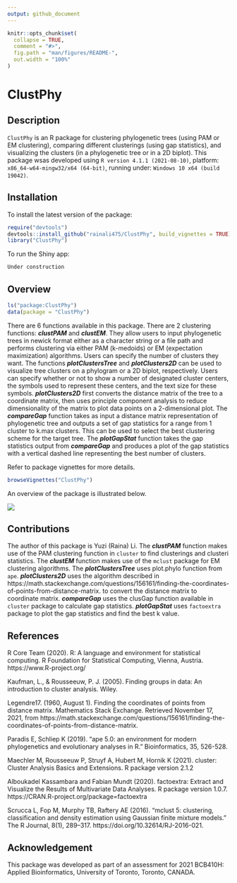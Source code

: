 ```yaml
---
output: github_document
---
```


<!-- README.md is generated from README.Rmd. Please edit that file -->

```r
knitr::opts_chunk$set(
  collapse = TRUE,
  comment = "#>",
  fig.path = "man/figures/README-",
  out.width = "100%"
)
```

# ClustPhy

<!-- badges: start -->
<!-- badges: end -->

## Description

`ClustPhy` is an R package for clustering phylogenetic trees (using PAM or EM 
clustering), comparing different clusterings (using gap statistics), and 
visualizing the clusters (in a phylogenetic tree or in a 2D biplot). This
package wsas developed using `R version 4.1.1 (2021-08-10)`, platform: 
`x86_64-w64-mingw32/x64 (64-bit)`, running under: `Windows 10 x64 (build 19042)`. 


## Installation

To install the latest version of the package:

``` r
require("devtools")
devtools::install_github("rainali475/ClustPhy", build_vignettes = TRUE)
library("ClustPhy")
```

To run the Shiny app:
``` r
Under construction
```

## Overview

``` r
ls("package:ClustPhy")
data(package = "ClustPhy")
```

There are 6 functions available in this package. There are 2 clustering functions: 
__*clustPAM*__ and __*clustEM*__. They allow users to input phylogenetic trees
in newick format either as a character string or a file path and performs clustering
via either PAM (k-medoids) or EM (expectation maximization) algorithms. Users can
specify the number of clusters they want. 
The functions __*plotClustersTree*__ 
and __*plotClusters2D*__ can be used to visualize tree clusters on a phylogram or
a 2D biplot, respectively. Users can specify whether or not to show a number of 
designated cluster centers, the symbols used to represent these centers, and the
text size for these symbols. __*plotClusters2D*__ first converts the distance
matrix of the tree to a coordinate matrix, then uses principle component analysis
to reduce dimensionality of the matrix to plot data points on a 2-dimensional plot.
The __*compareGap*__ function takes as input a distance matrix representation of 
phylogenetic tree and outputs a set of gap statistics for a range from 1 cluster to
k.max clusters. This can be used to select the best clustering scheme for the target
tree.
The __*plotGapStat*__ function takes the gap statistics output from __*compareGap*__
and produces a plot of the gap statistics with a vertical dashed line representing 
the best number of clusters. 

Refer to package vignettes for more details.

``` r
browseVignettes("ClustPhy")
```

An overview of the package is illustrated below. 

![](./inst/extdata/clustphy_overview.jpg)


## Contributions 

The author of this package is Yuzi (Raina) Li. The __*clustPAM*__ function
makes use of the PAM clustering function in `cluster` to find clusterings and 
clusteri statistics. The __*clustEM*__ function makes use of the `mclust` package 
for EM clustering algorithms. The __*plotClustersTree*__ uses plot.phylo function
from `ape`. __*plotClusters2D*__ uses the algorithm described in
https://math.stackexchange.com/questions/156161/finding-the-coordinates-of-points-from-distance-matrix. 
to convert the distance matrix to coordinate matrix. __*compareGap*__ uses the 
clusGap function available in `cluster` package to calculate gap statistics. 
__*plotGapStat*__ uses `factoextra` package to plot the gap statistics and find 
the best k value. 

## References

R Core Team (2020). R: A language and environment for statistical computing. 
R Foundation for Statistical Computing, Vienna, Austria. https://www.R-project.org/

Kaufman, L., &amp; Rousseeuw, P. J. (2005). Finding groups in data: 
An introduction to cluster analysis. Wiley.

Legendre17. (1960, August 1). Finding the coordinates of points from distance 
matrix. Mathematics Stack Exchange. Retrieved November 17, 2021, from https://math.stackexchange.com/questions/156161/finding-the-coordinates-of-points-from-distance-matrix. 

Paradis E, Schliep K (2019). “ape 5.0: an environment for modern phylogenetics
and evolutionary analyses in R.” Bioinformatics, 35, 526-528.

Maechler M, Rousseeuw P, Struyf A, Hubert M, Hornik K (2021). cluster: Cluster
Analysis Basics and Extensions. R package version 2.1.2

Alboukadel Kassambara and Fabian Mundt (2020). factoextra: Extract and
Visualize the Results of Multivariate Data Analyses. R package version 1.0.7.
https://CRAN.R-project.org/package=factoextra

Scrucca L, Fop M, Murphy TB, Raftery AE (2016). “mclust 5: clustering,
classification and density estimation using Gaussian finite mixture models.”
The R Journal, 8(1), 289–317. https://doi.org/10.32614/RJ-2016-021.

## Acknowledgement

This package was developed as part of an assessment for 2021
BCB410H: Applied Bioinformatics, University of Toronto, Toronto,
CANADA.

